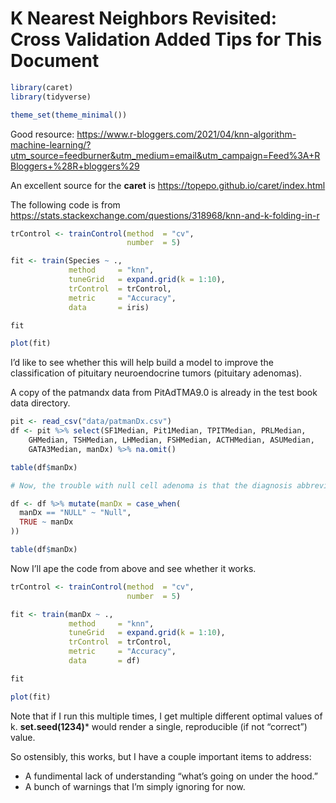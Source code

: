 # **K Nearest Neighbors Revisited: Cross Validation Added** Tips for This Document {#knncv}

```r
library(caret)
library(tidyverse)

theme_set(theme_minimal())
```

Good resource: <https://www.r-bloggers.com/2021/04/knn-algorithm-machine-learning/?utm_source=feedburner&utm_medium=email&utm_campaign=Feed%3A+RBloggers+%28R+bloggers%29>

An excellent source for the **caret** is <https://topepo.github.io/caret/index.html>

The following code is from <https://stats.stackexchange.com/questions/318968/knn-and-k-folding-in-r>

```r
trControl <- trainControl(method  = "cv",
                          number  = 5)

fit <- train(Species ~ .,
             method     = "knn",
             tuneGrid   = expand.grid(k = 1:10),
             trControl  = trControl,
             metric     = "Accuracy",
             data       = iris)

fit

plot(fit)
```

I'd like to see whether this will help build a model to improve the classification of pituitary neuroendocrine tumors (pituitary adenomas). 

A copy of the patmandx data from PitAdTMA9.0 is already in the test book data directory. 

```r
pit <- read_csv("data/patmanDx.csv")
df <- pit %>% select(SF1Median, Pit1Median, TPITMedian, PRLMedian, 
    GHMedian, TSHMedian, LHMedian, FSHMedian, ACTHMedian, ASUMedian, 
    GATA3Median, manDx) %>% na.omit()

table(df$manDx)

# Now, the trouble with null cell adenoma is that the diagnosis abbreviation "NULL" is mistaken for the NULL value. I'll need to change this. The following is an ugly way to do this.

df <- df %>% mutate(manDx = case_when(
  manDx == "NULL" ~ "Null",
  TRUE ~ manDx
))

table(df$manDx)
```

Now I'll ape the code from above and see whether it works.


```r
trControl <- trainControl(method  = "cv",
                          number  = 5)

fit <- train(manDx ~ .,
             method     = "knn",
             tuneGrid   = expand.grid(k = 1:10),
             trControl  = trControl,
             metric     = "Accuracy",
             data       = df)

fit

plot(fit)

```

Note that if I run this multiple times, I get multiple different optimal values of k. **set.seed(1234)*** would render a single, reproducible (if not "correct") value. 

So ostensibly, this works, but I have a couple important items to address:

- A fundimental lack of understanding "what's going on under the hood."
- A bunch of warnings that I'm simply ignoring for now. 

